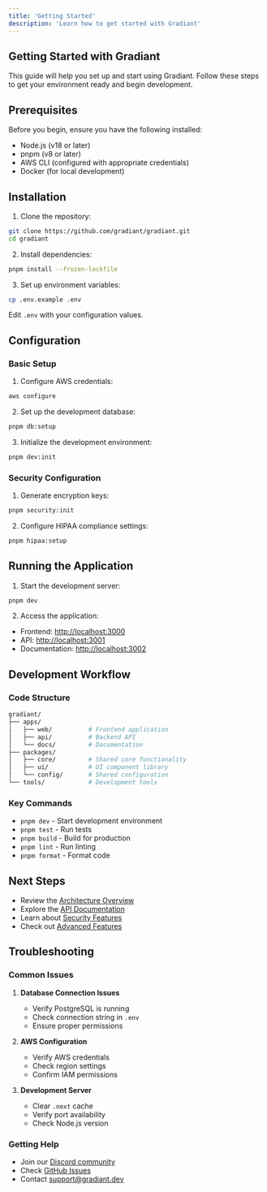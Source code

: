 ```yaml
---
title: 'Getting Started'
description: 'Learn how to get started with Gradiant'
---
```


## Getting Started with Gradiant

This guide will help you set up and start using Gradiant. Follow these steps to get your environment ready and begin development.

## Prerequisites

Before you begin, ensure you have the following installed:

- Node.js (v18 or later)
- pnpm (v8 or later)
- AWS CLI (configured with appropriate credentials)
- Docker (for local development)

## Installation

1. Clone the repository:

```bash
git clone https://github.com/gradiant/gradiant.git
cd gradiant
```

2. Install dependencies:

```bash
pnpm install --frozen-lockfile
```

3. Set up environment variables:

```bash
cp .env.example .env
```

Edit `.env` with your configuration values.

## Configuration

### Basic Setup

1. Configure AWS credentials:

```bash
aws configure
```

2. Set up the development database:

```bash
pnpm db:setup
```

3. Initialize the development environment:

```bash
pnpm dev:init
```

### Security Configuration

1. Generate encryption keys:

```bash
pnpm security:init
```

2. Configure HIPAA compliance settings:

```bash
pnpm hipaa:setup
```

## Running the Application

1. Start the development server:

```bash
pnpm dev
```

2. Access the application:

- Frontend: [http://localhost:3000](http://localhost:3000)
- API: [http://localhost:3001](http://localhost:3001)
- Documentation: [http://localhost:3002](http://localhost:3002)

## Development Workflow

### Code Structure

```bash
gradiant/
├── apps/
│   ├── web/          # Frontend application
│   ├── api/          # Backend API
│   └── docs/         # Documentation
├── packages/
│   ├── core/         # Shared core functionality
│   ├── ui/           # UI component library
│   └── config/       # Shared configuration
└── tools/            # Development tools
```

### Key Commands

- `pnpm dev` - Start development environment
- `pnpm test` - Run tests
- `pnpm build` - Build for production
- `pnpm lint` - Run linting
- `pnpm format` - Format code

## Next Steps

- Review the [Architecture Overview](/docs/architecture)
- Explore the [API Documentation](/api/overview)
- Learn about [Security Features](/docs/security)
- Check out [Advanced Features](/docs/advanced-features)

## Troubleshooting

### Common Issues

1. **Database Connection Issues**

   - Verify PostgreSQL is running
   - Check connection string in `.env`
   - Ensure proper permissions

2. **AWS Configuration**

   - Verify AWS credentials
   - Check region settings
   - Confirm IAM permissions

3. **Development Server**
   - Clear `.next` cache
   - Verify port availability
   - Check Node.js version

### Getting Help

- Join our [Discord community](https://discord.gg/gradiant)
- Check [GitHub Issues](https://github.com/gradiant/issues)
- Contact [support@gradiant.dev](mailto:support@gradiant.dev)
